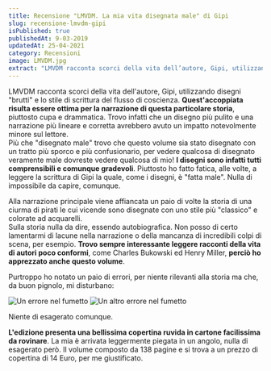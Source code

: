 ```yaml
---
title: Recensione "LMVDM. La mia vita disegnata male" di Gipi
slug: recensione-lmvdm-gipi
isPublished: true
publishedAt: 9-03-2019
updatedAt: 25-04-2021
category: Recensioni
image: LMVDM.jpg
extract: "LMVDM racconta scorci della vita dell’autore, Gipi, utilizzando disegni “brutti” e lo stile di scrittura del flusso di coscienza. Quest’accoppiata risulta essere ottima per la narrazione di questa particolare storia, piuttosto cupa e drammatica. Trovo infatti che un disegno più pulito e una narrazione più lineare e corretta avrebbero avuto un impatto notevolmente minore sul lettore. Più che “disegnato male” trovo che questo volume sia stato disegnato con un tratto più sporco e più confusionario, per vedere qualcosa di disegnato veramente male dovreste vedere qualcosa di mio! I disegni sono infatti tutti comprensibili e comunque gradevoli. Piuttosto ho fatto fatica, alle volte, a leggere la scrittura di Gipi la quale, come i disegni, è “fatta male”. Nulla di impossibile da capire, comunque."
---
```


<Book slug="lmvdm-la-mia-vita-disegnata-male" />

LMVDM racconta scorci della vita dell'autore, Gipi, utilizzando disegni "brutti" e lo stile di scrittura del flusso di coscienza. **Quest'accoppiata risulta essere ottima per la narrazione di questa particolare storia**, piuttosto cupa e drammatica. Trovo infatti che un disegno più pulito e una narrazione più lineare e corretta avrebbero avuto un impatto notevolmente minore sul lettore.  
Più che "disegnato male" trovo che questo volume sia stato disegnato con un tratto più sporco e più confusionario, per vedere qualcosa di disegnato veramente male dovreste vedere qualcosa di mio! **I disegni sono infatti tutti comprensibili e comunque gradevoli**. Piuttosto ho fatto fatica, alle volte, a leggere la scrittura di Gipi la quale, come i disegni, è "fatta male". Nulla di impossibile da capire, comunque.

Alla narrazione principale viene affiancata un paio di volte la storia di una ciurma di pirati le cui vicende sono disegnate con uno stile più "classico" e colorate ad acquarelli.  
Sulla storia nulla da dire, essendo autobiografica. Non posso di certo lamentarmi di lacune nella narrazione o della mancanza di incredibili colpi di scena, per esempio. **Trovo sempre interessante leggere racconti della vita di autori poco conformi**, come Charles Bukowski ed Henry Miller, **perciò ho apprezzato anche questo volume**.

Purtroppo ho notato un paio di errori, per niente rilevanti alla storia ma che, da buon pignolo, mi disturbano:

<Image url="books/LMVDM_1.jpg" alt="Un errore nel fumetto" layout="intrinsic" width={330} height={417} center={true}/>

<Image url="books/LMVDM_2.jpg" alt="Un altro errore nel fumetto" layout="intrinsic" width={1024} height={417} center={true}/>

Niente di esagerato comunque.

**L'edizione presenta una bellissima copertina ruvida in cartone facilissima da rovinare**. La mia è arrivata leggermente piegata in un angolo, nulla di esagerato però. Il volume composto da 138 pagine e si trova a un prezzo di copertina di 14 Euro, per me giustificato.
